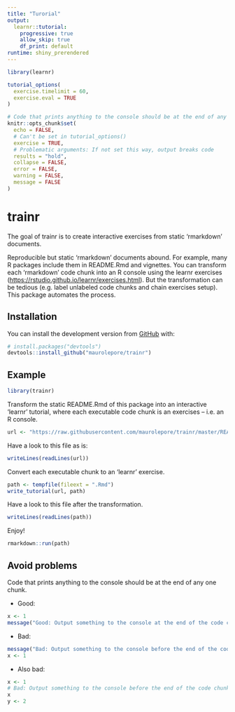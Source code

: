 ```yaml
---
title: "Turorial"
output: 
  learnr::tutorial:
    progressive: true
    allow_skip: true
    df_print: default
runtime: shiny_prerendered
---
```



```r
library(learnr)

tutorial_options(
  exercise.timelimit = 60,
  exercise.eval = TRUE
)

# Code that prints anything to the console should be at the end of any one chunk
knitr::opts_chunk$set(
  echo = FALSE,
  # Can't be set in tutorial_options()
  exercise = TRUE,
  # Problematic arguments: If not set this way, output breaks code
  results = "hold",
  collapse = FALSE,
  error = FALSE,
  warning = FALSE,
  message = FALSE
)
```






# trainr


The goal of trainr is to create interactive exercises from static 'rmarkdown' documents.

Reproducible but static 'rmarkdown' documents abound. For example, many R
packages include them in README.Rmd and vignettes. You can transform each
'rmarkdown' code chunk into an R console using the learnr exercises
(<https://rstudio.github.io/learnr/exercises.html>). But the transformation can
be tedious (e.g. label unlabeled code chunks and chain exercises setup). This
package automates the process.

## Installation

You can install the development version from [GitHub](https://github.com/) with:

``` r
# install.packages("devtools")
devtools::install_github("maurolepore/trainr")
```
## Example

```r
library(trainr)
```

Transform the static README.Rmd of this package into an interactive 'learnr' tutorial, where each executable code chunk is an exercises -- i.e. an R console.

```r
url <- "https://raw.githubusercontent.com/maurolepore/trainr/master/README.Rmd"
```

Have a look to this file as is:

```r
writeLines(readLines(url))
```

Convert each executable chunk to an 'learnr' exercise.

```r
path <- tempfile(fileext = ".Rmd")
write_tutorial(url, path)
```

Have a look to this file after the transformation.

```r
writeLines(readLines(path))
```

Enjoy!

```r
rmarkdown::run(path)
```

## Avoid problems

Code that prints anything to the console should be at the end of any one chunk.

* Good:

```r
x <- 1
message("Good: Output something to the console at the end of the code chunk")
```

* Bad:

```r
message("Bad: Output something to the console before the end of the code chunk")
x <- 1
```

* Also bad:

```r
x <- 1
# Bad: Output something to the console before the end of the code chunk
x
y <- 2
```


